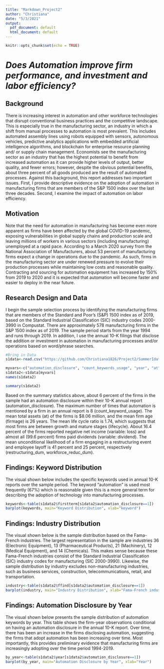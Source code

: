 ---
title: "Markdown_Project2"
author: "Christiana"
date: "5/3/2021"
output:
  pdf_document: default
  html_document: default
---

```{r setup, include=FALSE}
knitr::opts_chunk$set(echo = TRUE)

```

# *Does Automation improve firm performance, and investment and labor efficiency?*
 
## Background 
There is increasing interest in automation and other workforce technologies that disrupt conventional business practices and the competitive landscape. This is especially true in the manufacturing sector, an industry in which a shift from manual processes to automation is most prevalent. This includes automated assembly lines using robots equipped with sensors, autonomous vehicles, predictive analytics applications with embedded artificial intelligence algorithms, and blockchain for enterprise resource planning and/ or supply chain management. Economists see the manufacturing sector as an industry that has the highest potential to benefit from increased automation as it can provide higher levels of output, better quality, and fewer errors; however, despite the obvious potential benefits, about three percent of all goods produced are the result of automated processes. Against this background, this report addresses two important issues.  First, I provide descriptive evidence on the adoption of automation in manufacturing firms that are members of the S&P 1500 index over the last three decades.  Second, I examine the impact of automation on labor efficiency. 

## Motivation 
Note that the need for automation in manufacturing has become even more apparent as firms have been affected by the global COVID-19 pandemic, exposing vulnerabilities in global supply chains and production scale and leaving millions of workers in various sectors (including manufacturing) unemployed at a rapid pace. According to a March 2020 survey from the National Association of Manufacturers, about 53 percent of manufacturing firms expect a change in operations due to the pandemic. As such, firms in the manufacturing sector are under renewed pressure to evolve their production processes while maintaining low costs and reasonable quality. Contracting and sourcing for automation equipment has increased by 150% from 2019 to 2020 and it is expected that automation will become faster and easier to deploy in the near future.

## Research Design and Data 
I begin the sample selection process by identifying the manufacturing firms that are members of the Standard and Poor’s (S&P) 1500 index as of 2019, based on the Standard Industrial Classification (SIC) industry codes 2000-3990 in Compustat. There are approximately 578 manufacturing firms in the S&P 1500 index as of 2019. The sample period starts from the year 1994 and runs through 2019. In addition, I use the annual 10-K filings that disclose the addition or investment in automation in manufacturing processes and/or operations based on word/phrase searches.

```{r data, echo=FALSE, include=FALSE}
#Bring in Data
s1data<-read.csv("https://github.com/Christiana1826/Project2/SummerIdata.csv")

myvars<-c("automation_disclosure", "count_keywords_usage", "year", "at", "lifecycle", "firstterm", "lnat", "at", "mtb", "firmage", "lnfirmage", "loss", "dividend", "debt", "roa", "ffind", "fasset_turn", "fineffnethire", "restructuring_dum", "workforce_reduc_dum")
s1data2<-s1data[myvars]
names(s1data2)

summary(s1data2)
```

Based on the summary statistics above, about 6 percent of the firms in the sample had an automation disclosure within their 10-K annual report (automation_disclosure). The maximum number of times that automation is mentioned by a firm in an annual report is 8 (count_keyword_usage). The mean total assets (at) of the firms is $8.06 million, and the mean firm age (firmage) is 26 years. The mean life cycle ratio is 1.74, which suggests that most firms are between growth and mature stages (lifecycle). About 16.4 percent of the firms reported negative net income (variable: loss) and almost all (99.6 percent) firms paid dividends (variable: dividend). The mean unconditional likelihood of a firm engaging in a restructuring event and employee layoff is 41 percent and 25 percent, respectively (restructuring_dum, workforce_reduc_dum).

## Findings: Keyword Distribution
The visual shown below includes the specific keywords used in annual 10-K reports over the sample period. The keyword “automation” is used most frequently (67%) which is reasonable given this is a more general term for describing the adoption of technology into manufacturing processes.  

```{r visuals_1, echo=FALSE, include=TRUE, warning=FALSE}
keywords<-table(s1data2$firstterm[s1data2$automation_disclosure==1])
barplot(keywords, main="Keyword Distribution", xlab="keyword")

```

## Findings: Industry Distribution
The visual shown below is the sample distribution based on the Fama-French industries. The largest representation in the sample are industries 36 (Electronic Equipment), 13 (Pharmaceutical Products), 21 (Machinery), 12 (Medical Equipment), and 14 (Chemicals). This makes sense because these Fama-French industries consist of the Standard Industrial Classification (SIC) industry codes for manufacturing (SIC 2000-3990). Likewise, the sample distribution by industry excludes non-manufacturing industries, such as business services, construction, telecommunications, retail, and transportation. 

```{r visuals_2, echo=FALSE, include=TRUE, warning=FALSE}
industry<-table(s1data2$ffind[s1data2$automation_disclosure==1])
barplot(industry, main="Industry Distribution", xlab="Fama-French industries")

```


## Findings: Automation Disclosure by Year
The visual shown below presents the sample distribution of automation keywords by year. This table shows the firm-year observations conditional on having an automation disclosure in the annual 10-K report. Over time, there has been an increase in the firms disclosing automation, suggesting the firms that adopt automation has been increasing over time. Most importantly, this provides preliminary evidence that manufacturing firms are increasingly adopting over the time period 1994-2019. 

```{r visuals_3, echo=FALSE, include=TRUE, warning=FALSE}
by_year<-table(s1data2$year[s1data2$automation_disclosure==1])
barplot(by_year, main="Automation Disclosure by Year", xlab="Year")


```